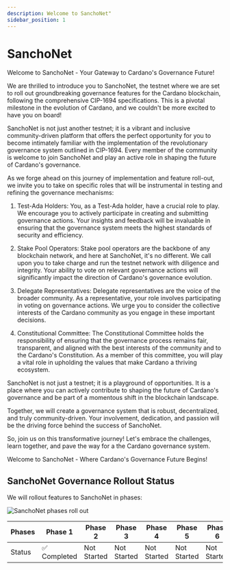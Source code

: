 ```yaml
---
description: Welcome to SanchoNet"
sidebar_position: 1
---
```


# SanchoNet

Welcome to SanchoNet - Your Gateway to Cardano's Governance Future!

We are thrilled to introduce you to SanchoNet, the testnet where we are set to roll out groundbreaking governance features for the Cardano blockchain, following the comprehensive CIP-1694 specifications. This is a pivotal milestone in the evolution of Cardano, and we couldn't be more excited to have you on board!

SanchoNet is not just another testnet; it is a vibrant and inclusive community-driven platform that offers the perfect opportunity for you to become intimately familiar with the implementation of the revolutionary governance system outlined in CIP-1694. Every member of the community is welcome to join SanchoNet and play an active role in shaping the future of Cardano's governance.

As we forge ahead on this journey of implementation and feature roll-out, we invite you to take on specific roles that will be instrumental in testing and refining the governance mechanisms:

1. Test-Ada Holders:
You, as a Test-Ada holder, have a crucial role to play. We encourage you to actively participate in creating and submitting governance actions. Your insights and feedback will be invaluable in ensuring that the governance system meets the highest standards of security and efficiency.

2. Stake Pool Operators:
Stake pool operators are the backbone of any blockchain network, and here at SanchoNet, it's no different. We call upon you to take charge and run the testnet network with diligence and integrity. Your ability to vote on relevant governance actions will significantly impact the direction of Cardano's governance evolution.

3. Delegate Representatives:
Delegate representatives are the voice of the broader community. As a representative, your role involves participating in voting on governance actions. We urge you to consider the collective interests of the Cardano community as you engage in these important decisions.

4. Constitutional Committee:
The Constitutional Committee holds the responsibility of ensuring that the governance process remains fair, transparent, and aligned with the best interests of the community and to the Cardano's Constitution. As a member of this committee, you will play a vital role in upholding the values that make Cardano a thriving ecosystem.

SanchoNet is not just a testnet; it is a playground of opportunities. It is a place where you can actively contribute to shaping the future of Cardano's governance and be part of a momentous shift in the blockchain landscape.

Together, we will create a governance system that is robust, decentralized, and truly community-driven. Your involvement, dedication, and passion will be the driving force behind the success of SanchoNet.

So, join us on this transformative journey! Let's embrace the challenges, learn together, and pave the way for a the Cardano governance system.

Welcome to SanchoNet - Where Cardano's Governance Future Begins!

## SanchoNet Governance Rollout Status

We will rollout features to SanchoNet in phases:

![SanchoNet phases roll out](@site/static/img/sanchonetphase1complete.png)

| Phases  | Phase 1     | Phase 2     | Phase 3     | Phase 4     | Phase 5     | Phase 6     |
|---------|-------------|-------------|-------------|-------------|-------------|-------------|
| Status  | :white_check_mark: Completed   | Not Started | Not Started | Not Started | Not Started | Not Started |
